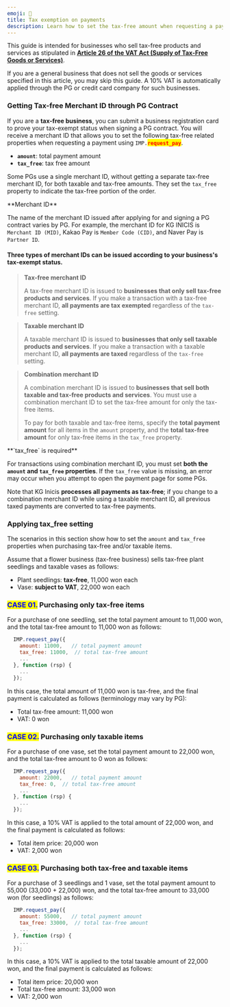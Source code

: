 ```yaml
---
emoji: 🌽
title: Tax exemption on payments
description: Learn how to set the tax-free amount when requesting a payment.
---
```




This guide is intended for businesses who sell tax-free products and services as stipulated in [**Article 26 of the VAT Act (Supply of Tax-Free Goods or Services)**](https://txsi.hometax.go.kr/docs/customer/comment/comment_jomun_main_internet.jsp?node_id=null&lawid=001571&jomunkey=0026005&lawnm=%EB%B6%80%EA%B0%80%EA%B0%80%EC%B9%98%EC%84%B8%EB%B2%95&jomun_nm=%EC%A0%9C26%EC%A1%B0%E3%80%90%EC%9E%AC%ED%99%94%20%EB%98%90%EB%8A%94%20%EC%9A%A9%EC%97%AD%EC%9D%98%20%EA%B3%B5%EA%B8%89%EC%97%90%20%EB%8C%80%ED%95%9C%20%EB%A9%B4%EC%84%B8%E3%80%91&public_ilja=20161220&public_no=14387).

If you are a general business that does not sell the goods or services specified in this article, you may skip this guide. A 10% VAT is automatically applied through the PG or credit card company for such businesses.

### Getting Tax-free Merchant ID through PG Contract <a href="#pg" id="pg"></a>

If you are a **tax-free business**, you can submit a business registration card to prove your tax-exempt status when signing a PG contract. You will receive a merchant ID that allows you to set the following tax-free related properties when requesting a payment using `IMP.`<mark style="color:red;">**`request_pay`**</mark>.

- **`amount`**: total payment amount
- **`tax_free`**: tax free amount

Some PGs use a single merchant ID, without getting a separate tax-free merchant ID, for both taxable and tax-free amounts. They set the `tax_free` property to indicate the tax-free portion of the order.

<Hint style="info">
**Merchant ID**

The name of the merchant ID issued after applying for and signing a PG contract varies by PG. For example, the merchant ID for KG INICIS is `Merchant ID (MID)`, Kakao Pay is `Member Code (CID)`, and Naver Pay is `Partner ID`.

</Hint>

#### Three types of merchant IDs can be issued according to your business's tax-exempt status.

> **Tax-free merchant ID**
>
> A tax-free merchant ID is issued to **businesses that only sell tax-free products and services**. If you make a transaction with a tax-free merchant ID, **all payments are tax exempted** regardless of the `tax-free` setting.

> **Taxable merchant ID**
>
> A taxable merchant ID is issued to **businesses that only sell taxable products and services**. If you make a transaction with a taxable merchant ID, **all payments are taxed** regardless of the `tax-free` setting.

> **Combination merchant ID**
>
> A combination merchant ID is issued to **businesses that sell both taxable and tax-free products and services**. You must use a combination merchant ID to set the tax-free amount for only the tax-free items.
>
> To pay for both taxable and tax-free items, specify the **total payment amount** for all items in the `amount` property, and the **total tax-free amount** for only tax-free items in the `tax_free` property.

<Hint style="warning">
**`tax_free` is required**

For transactions using combination merchant ID, you must set **both the `amount` and `tax_free` properties**. If the `tax_free` value is missing, an error may occur when you attempt to open the payment page for some PGs.

Note that KG Inicis **processes all payments as tax-free**; if you change to a combination merchant ID while using a taxable merchant ID, all previous taxed payments are converted to tax-free payments.

</Hint>

### Applying tax_free setting <a href="#taxfree" id="taxfree"></a>

The scenarios in this section show how to set the `amount` and `tax_free` properties when purchasing tax-free and/or taxable items.

Assume that a flower business (tax-free business) sells tax-free plant seedlings and taxable vases as follows:

- Plant seedlings: **tax-free**, 11,000 won each
- Vase: **subject to VAT**, 22,000 won each

### <mark style="color:blue;">CASE 01.</mark> Purchasing only tax-free items

For a purchase of one seedling, set the total payment amount to 11,000 won, and the total tax-free amount to 11,000 won as follows:

```javascript title="JavaScript"
  IMP.request_pay({
    amount: 11000,   // total payment amount
    tax_free: 11000,  // total tax-free amount
    ...
  }, function (rsp) {
    ...
  });

```

In this case, the total amount of 11,000 won is tax-free, and the final payment is calculated as follows (terminology may vary by PG):

- Total tax-free amount: 11,000 won
- VAT: 0 won

### <mark style="color:blue;">CASE 02.</mark> Purchasing only taxable items

For a purchase of one vase, set the total payment amount to 22,000 won, and the total tax-free amount to 0 won as follows:

```javascript title="JavaScript"
  IMP.request_pay({
    amount: 22000,   // total payment amount
    tax_free: 0,  // total tax-free amount
    ...
  }, function (rsp) {
    ...
  });

```

In this case, a 10% VAT is applied to the total amount of 22,000 won, and the final payment is calculated as follows:

- Total item price: 20,000 won
- VAT: 2,000 won

### <mark style="color:blue;">CASE 03.</mark> Purchasing both tax-free and taxable items

For a purchase of 3 seedlings and 1 vase, set the total payment amount to 55,000 (33,000 + 22,000) won, and the total tax-free amount to 33,000 won (for seedlings) as follows:

```javascript title="JavaScript"
  IMP.request_pay({
    amount: 55000,   // total payment amount
    tax_free: 33000,  // total tax-free amount
    ...
  }, function (rsp) {
    ...
  });
```

In this case, a 10% VAT is applied to the total taxable amount of 22,000 won, and the final payment is calculated as follows:

- Total item price: 20,000 won
- Total tax-free amount: 33,000 won
- VAT: 2,000 won
